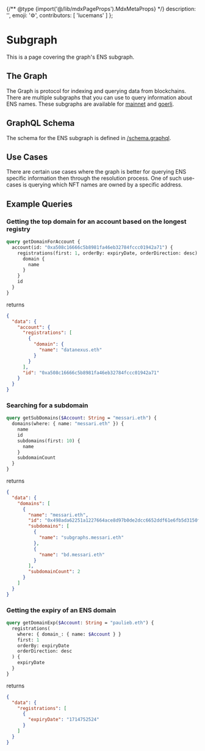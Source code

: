 
{/** @type {import('@/lib/mdxPageProps').MdxMetaProps} */}
    description: '',
    emoji: '⚙️',
    contributors: [
        'lucemans'
    ]
};

# Subgraph

This is a page covering the graph's ENS subgraph.

## The Graph

The Graph is protocol for indexing and querying data from blockchains. There are multiple subgraphs that you can use to query information about ENS names.
These subgraphs are available for [mainnet](https://api.thegraph.com/subgraphs/name/ensdomains/ens) and [goerli](https://api.thegraph.com/subgraphs/name/ensdomains/ensgoerli).

## GraphQL Schema

The schema for the ENS subgraph is defined in [/schema.graphql](https://github.com/ensdomains/ens-subgraph/blob/master/schema.graphql).

## Use Cases

There are certain use cases where the graph is better for querying ENS specific information then through the resolution process.
One of such use-cases is querying which NFT names are owned by a specific address.

## Example Queries

### Getting the top domain for an account based on the longest registry

```graphql
query getDomainForAccount {
  account(id: "0xa508c16666c5b8981fa46eb32784fccc01942a71") {
    registrations(first: 1, orderBy: expiryDate, orderDirection: desc) {
      domain {
        name
      }
    }
    id
  }
}
```

returns

```json
{
  "data": {
    "account": {
      "registrations": [
        {
          "domain": {
            "name": "datanexus.eth"
          }
        }
      ],
      "id": "0xa508c16666c5b8981fa46eb32784fccc01942a71"
    }
  }
}
```

### Searching for a subdomain

```graphql
query getSubDomains($Account: String = "messari.eth") {
  domains(where: { name: "messari.eth" }) {
    name
    id
    subdomains(first: 10) {
      name
    }
    subdomainCount
  }
}
```

returns

```json
{
  "data": {
    "domains": [
      {
        "name": "messari.eth",
        "id": "0x498ada62251a1227664ace8d97b0de2dcc6652ddf61e6fb5d3150f43ccf599e6",
        "subdomains": [
          {
            "name": "subgraphs.messari.eth"
          },
          {
            "name": "bd.messari.eth"
          }
        ],
        "subdomainCount": 2
      }
    ]
  }
}
```

### Getting the expiry of an ENS domain

```graphql
query getDomainExp($Account: String = "paulieb.eth") {
  registrations(
    where: { domain_: { name: $Account } }
    first: 1
    orderBy: expiryDate
    orderDirection: desc
  ) {
    expiryDate
  }
}
```

returns

```json
{
  "data": {
    "registrations": [
      {
        "expiryDate": "1714752524"
      }
    ]
  }
}
```

